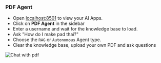 ### PDF Agent

- Open [localhost:8501](http://localhost:8501) to view your AI Apps.
- Click on **PDF Agent** in the sidebar
- Enter a username and wait for the knowledge base to load.
- Ask "How do I make pad thai?"
- Choose the `RAG` or `Autonomous` Agent type.
- Clear the knowledge base, upload your own PDF and ask questions

![Chat with pdf](/images/ai-app-pdf-agent-local.png)
